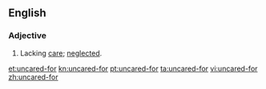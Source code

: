 ==English==
===Adjective===
{{en-adj}}
# Lacking [[care]]; [[neglected]].

[[et:uncared-for]]
[[kn:uncared-for]]
[[pt:uncared-for]]
[[ta:uncared-for]]
[[vi:uncared-for]]
[[zh:uncared-for]]